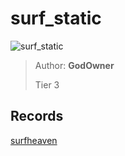 
# surf_static

![surf_static](https://raw.githubusercontent.com/Sayt123/SurfMapPics/Maps-and-bonuses/csgo/surf_static.jpg)

> Author: **GodOwner**
>
> Tier 3

## Records

[surfheaven](https://surfheaven.eu/map/surf_static)
